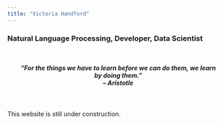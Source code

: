 ```yaml
---
title: "Victoria Handford"
---
```


<h3>Natural Language Processing, Developer, Data Scientist</h3>

<h5 style="text-align: center; padding: 30px;"><b>"For the things we have to learn before we can do them, we learn by doing them."</b><br><i>– Aristotle </i></h5>

::: {.callout-important}
This website is still under construction.
:::